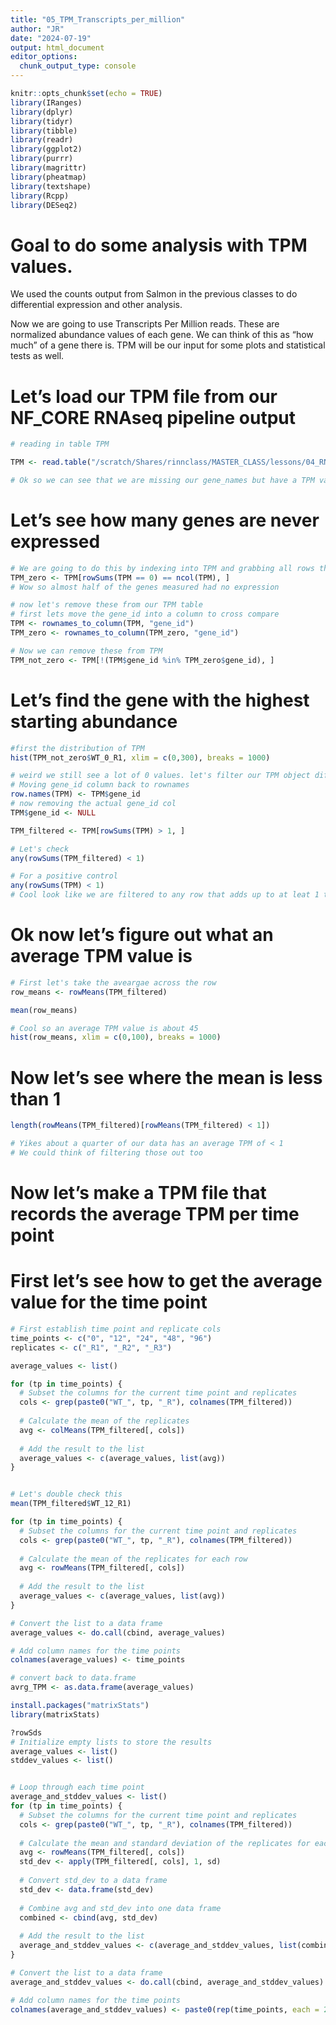 ```yaml
---
title: "05_TPM_Transcripts_per_million"
author: "JR"
date: "2024-07-19"
output: html_document
editor_options: 
  chunk_output_type: console
---
```


```r
knitr::opts_chunk$set(echo = TRUE)
library(IRanges)
library(dplyr)
library(tidyr)
library(tibble)
library(readr)
library(ggplot2)
library(purrr)
library(magrittr)
library(pheatmap)
library(textshape)
library(Rcpp)
library(DESeq2)
```


# Goal to do some analysis with TPM values.
We used the counts output from Salmon in the previous classes to do
differential expression and other analysis.

Now we are going to use Transcripts Per Million reads. These are normalized abundance
values of each gene. We can think of this as "how much" of a gene there is.
TPM will be our input for some plots and statistical tests as well.

# Let's load our TPM file from our NF_CORE RNAseq pipeline output
```r

# reading in table TPM

TPM <- read.table("/scratch/Shares/rinnclass/MASTER_CLASS/lessons/04_RNAseq_Dox/01_Mouse_dox_wt/data/results/star_salmon/salmon.merged.gene_tpm.tsv", header=TRUE, row.names=1)

# Ok so we can see that we are missing our gene_names but have a TPM value for each gene across each timepoint

```

# Let's see how many genes are never expressed
```r

# We are going to do this by indexing into TPM and grabbing all rows that add up to 0
TPM_zero <- TPM[rowSums(TPM == 0) == ncol(TPM), ]
# Wow so almost half of the genes measured had no expression

# now let's remove these from our TPM table 
# first lets move the gene_id into a column to cross compare
TPM <- rownames_to_column(TPM, "gene_id")
TPM_zero <- rownames_to_column(TPM_zero, "gene_id")

# Now we can remove these from TPM
TPM_not_zero <- TPM[!(TPM$gene_id %in% TPM_zero$gene_id), ]


```

# Let's find the gene with the highest starting abundance
```r

#first the distribution of TPM
hist(TPM_not_zero$WT_0_R1, xlim = c(0,300), breaks = 1000)

# weird we still see a lot of 0 values. let's filter our TPM object differently
# Moving gene_id column back to rownames
row.names(TPM) <- TPM$gene_id
# now removing the actual gene_id col
TPM$gene_id <- NULL

TPM_filtered <- TPM[rowSums(TPM) > 1, ]

# Let's check 
any(rowSums(TPM_filtered) < 1)

# For a positive control
any(rowSums(TPM) < 1)
# Cool look like we are filtered to any row that adds up to at leat 1 tpm
```

# Ok now let's figure out what an average TPM value is
```r

# First let's take the aveargae across the row
row_means <- rowMeans(TPM_filtered)

mean(row_means)

# Cool so an average TPM value is about 45
hist(row_means, xlim = c(0,100), breaks = 1000)

```


# Now let's see where the mean is less than 1
```r

length(rowMeans(TPM_filtered)[rowMeans(TPM_filtered) < 1])

# Yikes about a quarter of our data has an average TPM of < 1
# We could think of filtering those out too
```

# Now let's make a TPM file that records the average TPM per time point
# First let's see how to get the average value for the time point
```r

# First establish time point and replicate cols
time_points <- c("0", "12", "24", "48", "96")
replicates <- c("_R1", "_R2", "_R3")

average_values <- list()

for (tp in time_points) {
  # Subset the columns for the current time point and replicates
  cols <- grep(paste0("WT_", tp, "_R"), colnames(TPM_filtered))
  
  # Calculate the mean of the replicates
  avg <- colMeans(TPM_filtered[, cols])
  
  # Add the result to the list
  average_values <- c(average_values, list(avg))
}


# Let's double check this
mean(TPM_filtered$WT_12_R1)


```


```r
for (tp in time_points) {
  # Subset the columns for the current time point and replicates
  cols <- grep(paste0("WT_", tp, "_R"), colnames(TPM_filtered))
  
  # Calculate the mean of the replicates for each row
  avg <- rowMeans(TPM_filtered[, cols])
  
  # Add the result to the list
  average_values <- c(average_values, list(avg))
}

# Convert the list to a data frame
average_values <- do.call(cbind, average_values)

# Add column names for the time points
colnames(average_values) <- time_points

# convert back to data.frame
avrg_TPM <- as.data.frame(average_values)
```


```r
install.packages("matrixStats")
library(matrixStats)

?rowSds
# Initialize empty lists to store the results
average_values <- list()
stddev_values <- list()


# Loop through each time point
average_and_stddev_values <- list()
for (tp in time_points) {
  # Subset the columns for the current time point and replicates
  cols <- grep(paste0("WT_", tp, "_R"), colnames(TPM_filtered))
  
  # Calculate the mean and standard deviation of the replicates for each row
  avg <- rowMeans(TPM_filtered[, cols])
  std_dev <- apply(TPM_filtered[, cols], 1, sd)
  
  # Convert std_dev to a data frame
  std_dev <- data.frame(std_dev)
  
  # Combine avg and std_dev into one data frame
  combined <- cbind(avg, std_dev)
  
  # Add the result to the list
  average_and_stddev_values <- c(average_and_stddev_values, list(combined))
}

# Convert the list to a data frame
average_and_stddev_values <- do.call(cbind, average_and_stddev_values)

# Add column names for the time points
colnames(average_and_stddev_values) <- paste0(rep(time_points, each = 2), c("_avg", "_sd"))
```
